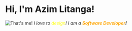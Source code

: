 # Hi, I'm Azim Litanga!  
![That's me!](../../AzimNoBack.png)
*I love to <span style="color: yellow;">design</span>!*
*I am a* ***<span style="color: orange;">Software Developer</span>!***  

